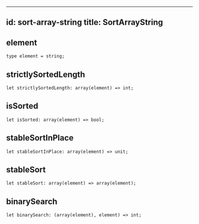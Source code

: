 
---
id: sort-array-string
title: SortArrayString
---

## element

```
type element = string;
```

## strictlySortedLength

```
let strictlySortedLength: array(element) => int;
```

## isSorted

```
let isSorted: array(element) => bool;
```

## stableSortInPlace

```
let stableSortInPlace: array(element) => unit;
```

## stableSort

```
let stableSort: array(element) => array(element);
```

## binarySearch

```
let binarySearch: (array(element), element) => int;
```
